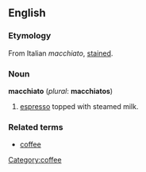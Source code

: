 ==English==
===Etymology===
From Italian ''macchiato'', [[stain]]ed.

===Noun===
'''macchiato''' (''plural'': '''macchiatos''')
# [[espresso]] topped with steamed milk.

===Related terms===
*[[coffee]]
[[Category:coffee]]